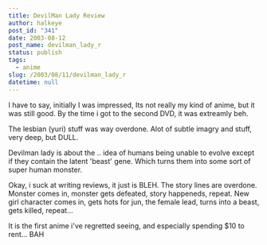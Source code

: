 ```yaml
---
title: DevilMan Lady Review
author: halkeye
post_id: "341"
date: 2003-08-12
post_name: devilman_lady_r
status: publish
tags:
  - anime
slug: /2003/08/11/devilman_lady_r
datetime: null
---
```


I have to say, initially I was impressed, Its not really my kind of anime, but it was still good. By the time i got to the second DVD, it was extreamly beh.

The lesbian (yuri) stuff was way overdone. Alot of subtle imagry and stuff, very deep, but DULL.

Devilman lady is about the .. idea of humans being unable to evolve except if they contain the latent 'beast' gene. Which turns them into some sort of super human monster.

Okay, i suck at writing reviews, it just is BLEH. The story lines are overdone. Monster comes in, monster gets defeated, story happeneds, repeat. New girl character comes in, gets hots for jun, the female lead, turns into a beast, gets killed, repeat...

It is the first anime i've regretted seeing, and especially spending $10 to rent... BAH